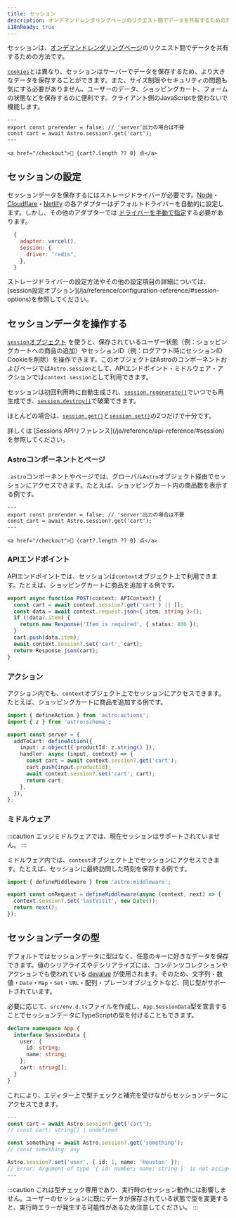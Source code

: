 ```yaml
---
title: セッション
description: オンデマンドレンダリングページのリクエスト間でデータを共有するための方法。
i18nReady: true
---
```



<p>
<Since v="5.7.0" />
</p>

セッションは、[オンデマンドレンダリングページ](/ja/guides/on-demand-rendering/)のリクエスト間でデータを共有するための方法です。

[`cookies`](/ja/guides/on-demand-rendering/#cookies)とは異なり、セッションはサーバーでデータを保存するため、より大きなデータを保存することができます。また、サイズ制限やセキュリティの問題も気にする必要がありません。ユーザーのデータ、ショッピングカート、フォームの状態などを保存するのに便利です。クライアント側のJavaScriptを使わないで機能します。

```astro title="src/components/CartButton.astro" {3}
---
export const prerender = false; // 'server'出力の場合は不要
const cart = await Astro.session?.get('cart');
---

<a href="/checkout">🛒 {cart?.length ?? 0} 点</a>
```

## セッションの設定

セッションデータを保存するにはストレージドライバーが必要です。[Node](/ja/guides/integrations-guide/node/#sessions)・[Cloudflare](/ja/guides/integrations-guide/cloudflare/#sessions)・[Netlify](/ja/guides/integrations-guide/netlify/#sessions) の各アダプターはデフォルトドライバーを自動的に設定します。しかし、その他のアダプターでは [ドライバーを手動で指定](/ja/reference/configuration-reference/#sessiondriver)する必要があります。

```js title="astro.config.mjs" ins={4}
  {
    adapter: vercel(),
    session: {
      driver: "redis",
    },
  }
```

<ReadMore>
  ストレージドライバーの設定方法やその他の設定項目の詳細については、[session設定オプション](/ja/reference/configuration-reference/#session-options)を参照してください。
</ReadMore>

## セッションデータを操作する

[`session`オブジェクト](/ja/reference/api-reference/#session) を使うと、保存されているユーザー状態（例：ショッピングカートへの商品の追加）やセッションID（例：ログアウト時にセッションID Cookieを削除）を操作できます。このオブジェクトはAstroのコンポーネントおよびページでは`Astro.session`として、APIエンドポイント・ミドルウェア・アクションでは`context.session`として利用できます。

セッションは初回利用時に自動生成され、[`session.regenerate()`](/ja/reference/api-reference/#regenerate)でいつでも再生成でき、[`session.destroy()`](/ja/reference/api-reference/#destroy)で破棄できます。

ほとんどの場合は、[`session.get()`](/ja/reference/api-reference/#get)と[`session.set()`](/ja/reference/api-reference/#set)の2つだけで十分です。

<ReadMore>
  詳しくは [Sessions APIリファレンス](/ja/reference/api-reference/#session)を参照してください。
</ReadMore>

### Astroコンポーネントとページ

`.astro`コンポーネントやページでは、グローバル`Astro`オブジェクト経由でセッションにアクセスできます。たとえば、ショッピングカート内の商品数を表示する例です。

```astro title="src/components/CartButton.astro" "Astro.session"
---
export const prerender = false; // 'server'出力の場合は不要
const cart = await Astro.session?.get('cart');
---

<a href="/checkout">🛒 {cart?.length ?? 0} 点</a>
```

### APIエンドポイント

APIエンドポイントでは、セッションは`context`オブジェクト上で利用できます。たとえば、ショッピングカートに商品を追加する例です。

```ts title="src/pages/api/addToCart.ts" "context.session"
export async function POST(context: APIContext) {
  const cart = await context.session?.get('cart') || [];
  const data = await context.request.json<{ item: string }>();
  if (!data?.item) {
    return new Response('Item is required', { status: 400 });
  }
  cart.push(data.item);
  await context.session?.set('cart', cart);
  return Response.json(cart);
}
```

### アクション

アクション内でも、`context`オブジェクト上でセッションにアクセスできます。たとえば、ショッピングカートに商品を追加する例です。

```ts title="src/actions/addToCart.ts" "context.session"
import { defineAction } from 'astro:actions';
import { z } from 'astro:schema';

export const server = {
  addToCart: defineAction({
    input: z.object({ productId: z.string() }),
    handler: async (input, context) => {
      const cart = await context.session?.get('cart');
      cart.push(input.productId);
      await context.session?.set('cart', cart);
      return cart;
    },
  }),
};
```

### ミドルウェア

:::caution
エッジミドルウェアでは、現在セッションはサポートされていません。
:::

ミドルウェア内では、`context`オブジェクト上でセッションにアクセスできます。たとえば、セッションに最終訪問した時刻を保存する例です。

```ts title="src/middleware.ts" "context.session"
import { defineMiddleware } from 'astro:middleware';

export const onRequest = defineMiddleware(async (context, next) => {
  context.session?.set('lastVisit', new Date());
  return next();
});
```

## セッションデータの型

デフォルトではセッションデータに型はなく、任意のキーに好きなデータを保存できます。値のシリアライズやデシリアライズには、コンテンツコレクションやアクションでも使われている [devalue](https://github.com/Rich-Harris/devalue) が使用されます。そのため、文字列・数値・`Date`・`Map`・`Set`・`URL`・配列・プレーンオブジェクトなど、同じ型がサポートされています。

必要に応じて、`src/env.d.ts`ファイルを作成し、`App.SessionData`型を宣言することでセッションデータにTypeScriptの型を付けることもできます。

```ts title="src/env.d.ts"
declare namespace App {
  interface SessionData {
    user: {
      id: string;
      name: string;
    };
    cart: string[];
  }
}
```

これにより、エディター上で型チェックと補完を受けながらセッションデータにアクセスできます。

```ts title="src/components/CartButton.astro"
---
const cart = await Astro.session?.get('cart');
// const cart: string[] | undefined

const something = await Astro.session?.get('something');
// const something: any

Astro.session?.set('user', { id: 1, name: 'Houston' });
// Error: Argument of type '{ id: number; name: string }' is not assignable to parameter of type '{ id: string; name: string; }'.
---
```

:::caution
これは型チェック専用であり、実行時のセッション動作には影響しません。ユーザーのセッションに既にデータが保存されている状態で型を変更すると、実行時エラーが発生する可能性があるため注意してください。
:::
